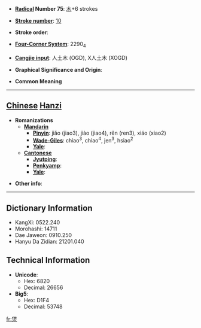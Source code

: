 * '''[[Wiktionary:Chinese radical index| Radical]] Number 75''': [[Wiktionary:Chinese radical index 木|木]]+6 strokes

* '''[[Wiktionary:Chinese total strokes index|Stroke number]]''': [[Wiktionary:Chinese total strokes index 10|10]]

* '''Stroke order''': 

* '''[[Wiktionary:Chinese four corner index|Four-Corner System]]''': 2290<sub>4</sub>

* '''[[Wiktionary:Chinese Cangjie index|Cangjie input]]''': 人土木 (OGD), X人土木 (XOGD)

* '''Graphical Significance and Origin''': 

* '''Common Meaning'''

----

== [[Chinese]] [[Hanzi]] ==

* '''Romanizations'''
** '''[[Mandarin]]'''
*** '''[[Pinyin]]''': jiǎo (jiao3), jiào (jiao4), rěn (ren3), xiáo (xiao2)
*** '''[[Wade-Giles]]''': chiao<sup>3</sup>, chiao<sup>4</sup>, jen<sup>3</sup>, hsiao<sup>2</sup>
*** '''[[Yale]]''': 
** '''[[Cantonese]]'''
*** '''[[Jyutping]]''':
*** '''[[Penkyamp]]''': 
*** '''[[Yale]]''': 

* '''Other info''': 

----

== Dictionary Information ==

* KangXi: 0522.240
* Morohashi: 14711
* Dae Jaweon: 0910.250
* Hanyu Da Zidian: 21201.040

== Technical Information ==

* '''Unicode''':
** Hex: 6820
** Decimal: 26656
* '''Big5''':
** Hex: D1F4
** Decimal: 53748

[[fr:栠]]